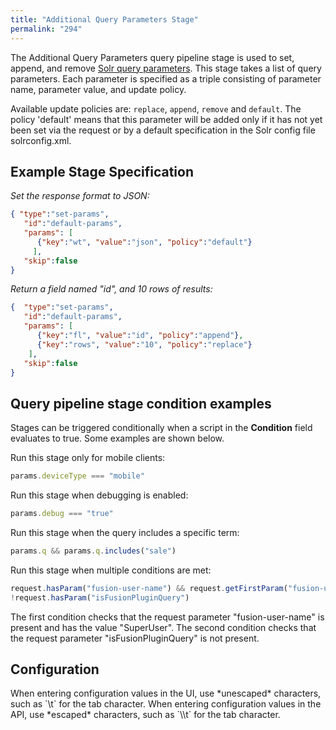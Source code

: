 ```yaml
---
title: "Additional Query Parameters Stage"
permalink: "294"
---
```


The Additional Query Parameters query pipeline stage is used to set, append, and remove [Solr query parameters](https://wiki.apache.org/solr/QueryParametersIndex).
This stage takes a list of query parameters.
Each parameter is specified as a triple consisting of parameter name, parameter value, and update policy.

Available update policies are: `replace`, `append`, `remove` and `default`.
The policy 'default' means that this parameter will be added only if it has not yet been set via the request or by a default specification in the Solr config file solrconfig.xml.

## Example Stage Specification

*Set the response format to JSON:*

```json
{ "type":"set-params",
   "id":"default-params",
   "params": [
      {"key":"wt", "value":"json", "policy":"default"}
     ],
   "skip":false
}
```

*Return a field named "id", and 10 rows of results:*

```json
{  "type":"set-params",
   "id":"default-params",
   "params": [
      {"key":"fl", "value":"id", "policy":"append"},
      {"key":"rows", "value":"10", "policy":"replace"}
    ],
   "skip":false
}
```

## Query pipeline stage condition examples

Stages can be triggered conditionally when a script in the **Condition** field evaluates to true.
Some examples are shown below.

Run this stage only for mobile clients:

```js
params.deviceType === "mobile"
```

Run this stage when debugging is enabled:

```js
params.debug === "true"
```

Run this stage when the query includes a specific term:

```js
params.q && params.q.includes("sale")
```

Run this stage when multiple conditions are met:

```js
request.hasParam("fusion-user-name") && request.getFirstParam("fusion-user-name").equals("SuperUser");
!request.hasParam("isFusionPluginQuery")
```

The first condition checks that the request parameter "fusion-user-name" is present and has the value "SuperUser".
The second condition checks that the request parameter "isFusionPluginQuery" is not present.

## Configuration

<Tip>
When entering configuration values in the UI, use *unescaped* characters, such as `\t` for the tab character. When entering configuration values in the API, use *escaped* characters, such as `\\t` for the tab character.
</Tip>


<SchemaParamFields schema={schema}/>
